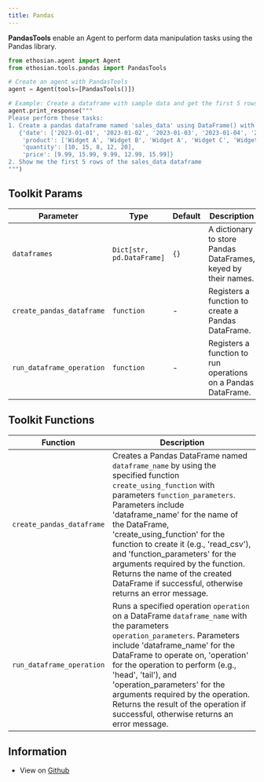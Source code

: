 ```yaml
---
title: Pandas
---
```


**PandasTools** enable an Agent to perform data manipulation tasks using the Pandas library.

```python cookbook/tools/pandas_tool.py
from ethosian.agent import Agent
from ethosian.tools.pandas import PandasTools

# Create an agent with PandasTools
agent = Agent(tools=[PandasTools()])

# Example: Create a dataframe with sample data and get the first 5 rows
agent.print_response("""
Please perform these tasks:
1. Create a pandas dataframe named 'sales_data' using DataFrame() with this sample data:
   {'date': ['2023-01-01', '2023-01-02', '2023-01-03', '2023-01-04', '2023-01-05'],
    'product': ['Widget A', 'Widget B', 'Widget A', 'Widget C', 'Widget B'],
    'quantity': [10, 15, 8, 12, 20],
    'price': [9.99, 15.99, 9.99, 12.99, 15.99]}
2. Show me the first 5 rows of the sales_data dataframe
""")
```

## Toolkit Params

| Parameter                 | Type                      | Default | Description                                                    |
| ------------------------- | ------------------------- | ------- | -------------------------------------------------------------- |
| `dataframes`              | `Dict[str, pd.DataFrame]` | `{}`    | A dictionary to store Pandas DataFrames, keyed by their names. |
| `create_pandas_dataframe` | `function`                | -       | Registers a function to create a Pandas DataFrame.             |
| `run_dataframe_operation` | `function`                | -       | Registers a function to run operations on a Pandas DataFrame.  |

## Toolkit Functions

| Function                  | Description                                                                                                                                                                                                                                                                                                                                                                                                                                                      |
| ------------------------- | ---------------------------------------------------------------------------------------------------------------------------------------------------------------------------------------------------------------------------------------------------------------------------------------------------------------------------------------------------------------------------------------------------------------------------------------------------------------- |
| `create_pandas_dataframe` | Creates a Pandas DataFrame named `dataframe_name` by using the specified function `create_using_function` with parameters `function_parameters`. Parameters include 'dataframe_name' for the name of the DataFrame, 'create_using_function' for the function to create it (e.g., 'read_csv'), and 'function_parameters' for the arguments required by the function. Returns the name of the created DataFrame if successful, otherwise returns an error message. |
| `run_dataframe_operation` | Runs a specified operation `operation` on a DataFrame `dataframe_name` with the parameters `operation_parameters`. Parameters include 'dataframe_name' for the DataFrame to operate on, 'operation' for the operation to perform (e.g., 'head', 'tail'), and 'operation_parameters' for the arguments required by the operation. Returns the result of the operation if successful, otherwise returns an error message.                                          |

## Information

- View on [Github](https://github.com/ethosianhq/ethosian/blob/main/ethosian/tools/pandas.py)
